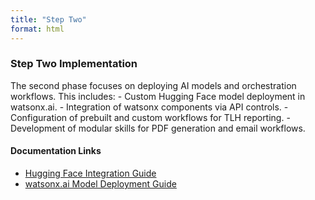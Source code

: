 ```yaml
---
title: "Step Two"
format: html
---
```


### Step Two Implementation

The second phase focuses on deploying AI models and orchestration workflows. This includes:
- Custom Hugging Face model deployment in watsonx.ai.
- Integration of watsonx components via API controls.
- Configuration of prebuilt and custom workflows for TLH reporting.
- Development of modular skills for PDF generation and email workflows.

#### **Documentation Links**
- [Hugging Face Integration Guide](https://huggingface.co/docs){target="_blank"}
- [watsonx.ai Model Deployment Guide](https://cloud.ibm.com/apidocs/machine-learning){target="_blank"}

